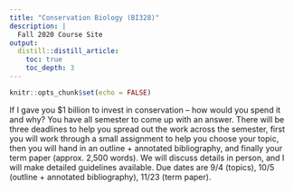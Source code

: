 ```yaml
---
title: "Conservation Biology (BI328)"
description: | 
  Fall 2020 Course Site
output:
  distill::distill_article:
    toc: true
    toc_depth: 3
---
```


```r

knitr::opts_chunk$set(echo = FALSE)

```

If I gave you $1 billion to invest in conservation – how would you spend it and why? You have all semester to come up with an answer. There will be three deadlines to help you spread out the work across the semester, first you will work through a small assignment to help you choose your topic, then you will hand in an outline + annotated bibliography, and finally your term paper (approx. 2,500 words). We will discuss details in person, and I will make detailed guidelines available. 
Due dates are 9/4 (topics), 10/5 (outline + annotated bibliography), 11/23 (term paper).
